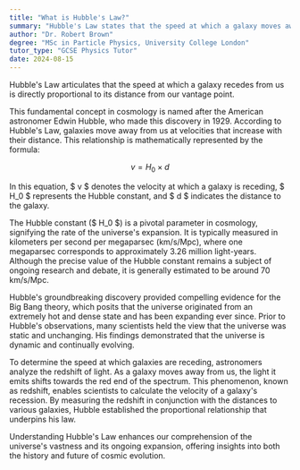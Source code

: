 ```yaml
---
title: "What is Hubble's Law?"
summary: "Hubble's Law states that the speed at which a galaxy moves away is proportional to its distance from us."
author: "Dr. Robert Brown"
degree: "MSc in Particle Physics, University College London"
tutor_type: "GCSE Physics Tutor"
date: 2024-08-15
---
```


Hubble's Law articulates that the speed at which a galaxy recedes from us is directly proportional to its distance from our vantage point.

This fundamental concept in cosmology is named after the American astronomer Edwin Hubble, who made this discovery in 1929. According to Hubble's Law, galaxies move away from us at velocities that increase with their distance. This relationship is mathematically represented by the formula:

$$
v = H_0 \times d
$$

In this equation, $ v $ denotes the velocity at which a galaxy is receding, $ H_0 $ represents the Hubble constant, and $ d $ indicates the distance to the galaxy.

The Hubble constant ($ H_0 $) is a pivotal parameter in cosmology, signifying the rate of the universe's expansion. It is typically measured in kilometers per second per megaparsec (km/s/Mpc), where one megaparsec corresponds to approximately 3.26 million light-years. Although the precise value of the Hubble constant remains a subject of ongoing research and debate, it is generally estimated to be around $70 \, \text{km/s/Mpc}$.

Hubble's groundbreaking discovery provided compelling evidence for the Big Bang theory, which posits that the universe originated from an extremely hot and dense state and has been expanding ever since. Prior to Hubble's observations, many scientists held the view that the universe was static and unchanging. His findings demonstrated that the universe is dynamic and continually evolving.

To determine the speed at which galaxies are receding, astronomers analyze the redshift of light. As a galaxy moves away from us, the light it emits shifts towards the red end of the spectrum. This phenomenon, known as redshift, enables scientists to calculate the velocity of a galaxy's recession. By measuring the redshift in conjunction with the distances to various galaxies, Hubble established the proportional relationship that underpins his law.

Understanding Hubble's Law enhances our comprehension of the universe's vastness and its ongoing expansion, offering insights into both the history and future of cosmic evolution.
    